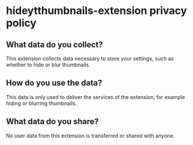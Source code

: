 # hideytthumbnails-extension privacy policy

## What data do you collect?

This extension collects data necessary to store your settings, such as whether to hide or blur thumbnails.

## How do you use the data?

This data is only used to deliver the services of the extension, for example hiding or blurring thumbnails.

## What data do you share?

No user data from this extension is transferred or shared with anyone.
